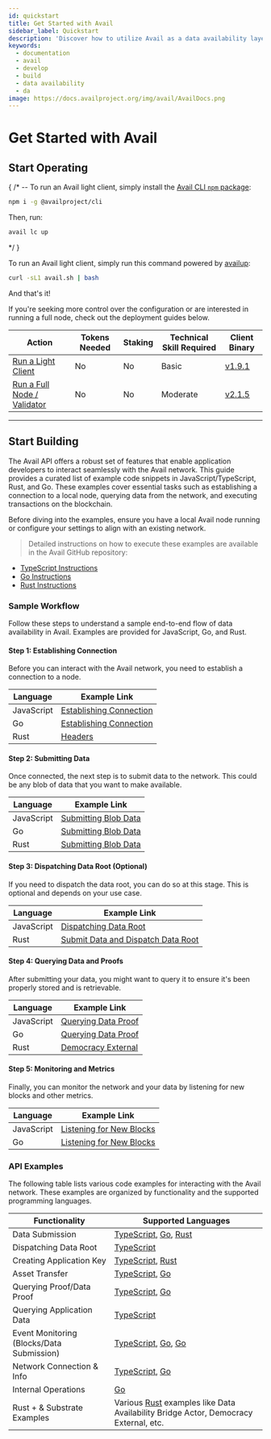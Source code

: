```yaml
---
id: quickstart
title: Get Started with Avail
sidebar_label: Quickstart
description: 'Discover how to utilize Avail as a data availability layer.'
keywords:
  - documentation
  - avail
  - develop
  - build
  - data availability
  - da
image: https://docs.availproject.org/img/avail/AvailDocs.png
---
```


# Get Started with Avail

## Start Operating

{
  /*
-- To run an Avail light client, simply install the [Avail CLI `npm` package](https://github.com/availproject/cli):

```bash
npm i -g @availproject/cli
```

Then, run:

```bash
avail lc up
```
  */
}

To run an Avail light client, simply run this command powered by [availup](https://github.com/availproject/availup):

```bash
curl -sL1 avail.sh | bash
```



And that's it!

If you're seeking more control over the configuration or are interested in running a full node, check out the deployment guides below.

| Action                                                                   | Tokens Needed | Staking | Technical Skill Required | Client Binary                                                                        |
| ------------------------------------------------------------------------ | ------------- | ------- | ------------------------ | ------------------------------------------------------------------------------------ |
| [<ins>Run a Light Client</ins>](/docs/operate-a-node/run-a-light-client/0010-light-client) | No            | No      | Basic                    | [<ins>v1.9.1</ins>](https://github.com/availproject/avail-light/releases/tag/v1.9.1) |
| [<ins>Run a Full Node / Validator</ins>](/docs/operate-a-node/run-a-full-node/full-node)           | No            | No      | Moderate                 | [<ins>v2.1.5</ins>](https://github.com/availproject/avail/releases/tag/v2.2.3.0-rc1) |

---

## Start Building

The Avail API offers a robust set of features that enable application developers to interact
seamlessly with the Avail network. This guide provides a curated list of example code snippets in
JavaScript/TypeScript, Rust, and Go. These examples cover essential tasks such as establishing a
connection to a local node, querying data from the network, and executing transactions on the
blockchain.

Before diving into the examples, ensure you have a local Avail node running or configure your settings to align with an existing network.

> Detailed instructions on how to execute these examples are available in the Avail GitHub repository:

- [<ins>TypeScript Instructions</ins>](https://github.com/availproject/avail/blob/develop/examples/ts/README.md)
- [<ins>Go Instructions</ins>](https://github.com/availproject/avail/blob/develop/examples/go/README.md)
- [<ins>Rust Instructions</ins>](https://github.com/availproject/avail/blob/develop/avail-subxt/examples/README.md)

### Sample Workflow

Follow these steps to understand a sample end-to-end flow of data availability in Avail. Examples are provided for JavaScript, Go, and Rust.

#### Step 1: Establishing Connection

Before you can interact with the Avail network, you need to establish a connection to a node.

| Language   | Example Link                                                                                                        |
| ---------- | ------------------------------------------------------------------------------------------------------------------- |
| JavaScript | [<ins>Establishing Connection</ins>](https://github.com/availproject/avail/tree/develop/examples/ts/src/connect.ts) |
| Go         | [<ins>Establishing Connection</ins>](https://github.com/availproject/avail/tree/old_develop/examples/go/connect)    |
| Rust       | [<ins>Headers</ins>](https://github.com/availproject/avail/blob/old_develop/avail-subxt/examples/headers.rs)        |

#### Step 2: Submitting Data

Once connected, the next step is to submit data to the network. This could be any blob of data that you want to make available.

| Language   | Example Link                                                                                                                  |
| ---------- | ----------------------------------------------------------------------------------------------------------------------------- |
| JavaScript | [<ins>Submitting Blob Data</ins>](https://github.com/availproject/avail/tree/develop/examples/ts/src/data_submit.ts)          |
| Go         | [<ins>Submitting Blob Data</ins>](https://github.com/availproject/avail/tree/old_develop/examples/go/dataSubmit)              |
| Rust       | [<ins>Submitting Blob Data</ins>](https://github.com/availproject/avail/blob/old_develop/avail-subxt/examples/submit_data.rs) |

#### Step 3: Dispatching Data Root (Optional)

If you need to dispatch the data root, you can do so at this stage. This is optional and depends on your use case.

| Language   | Example Link                                                                                                                                                       |
| ---------- | ------------------------------------------------------------------------------------------------------------------------------------------------------------------ |
| JavaScript | [<ins>Dispatching Data Root</ins>](https://github.com/availproject/avail/tree/develop/examples/ts/src/dispatch_data_root.ts)                                       |
| Rust       | [<ins>Submit Data and Dispatch Data Root</ins>](https://github.com/availproject/avail/blob/old_develop/avail-subxt/examples/submit_data_and_dispatch_data_root.rs) |

#### Step 4: Querying Data and Proofs

After submitting your data, you might want to query it to ensure it's been properly stored and is retrievable.

| Language   | Example Link                                                                                                                       |
| ---------- | ---------------------------------------------------------------------------------------------------------------------------------- |
| JavaScript | [<ins>Querying Data Proof</ins>](https://github.com/availproject/avail/tree/develop/examples/ts/src/query_proof_data.ts)           |
| Go         | [<ins>Querying Data Proof</ins>](https://github.com/availproject/avail/tree/old_develop/examples/go/queryProofData)                |
| Rust       | [<ins>Democracy External</ins>](https://github.com/availproject/avail/blob/old_develop/avail-subxt/examples/democracy_external.rs) |

#### Step 5: Monitoring and Metrics

Finally, you can monitor the network and your data by listening for new blocks and other metrics.

| Language   | Example Link                                                                                                                   |
| ---------- | ------------------------------------------------------------------------------------------------------------------------------ |
| JavaScript | [<ins>Listening for New Blocks</ins>](https://github.com/availproject/avail/tree/develop/examples/ts/src/listen_new_blocks.ts) |
| Go         | [<ins>Listening for New Blocks</ins>](https://github.com/availproject/avail/tree/old_develop/examples/go/listenNewBlocks)      |

### API Examples

The following table lists various code examples for interacting with the Avail network. These examples are organized by functionality and the supported programming languages.

| Functionality                             | Supported Languages                                                                                                                                                                                                                                                                                                                              |
| ----------------------------------------- | ------------------------------------------------------------------------------------------------------------------------------------------------------------------------------------------------------------------------------------------------------------------------------------------------------------------------------------------------ |
| Data Submission                           | [<ins>TypeScript</ins>](https://github.com/availproject/avail/tree/develop/examples/ts/src/data_submit.ts), [<ins>Go</ins>](https://github.com/availproject/avail/tree/old_develop/examples/go/dataSubmit), [<ins>Rust</ins>](https://github.com/availproject/avail/blob/old_develop/avail-subxt/examples/submit_data_and_dispatch_data_root.rs) |
| Dispatching Data Root                     | [<ins>TypeScript</ins>](https://github.com/availproject/avail/tree/develop/examples/ts/src/dispatch_data_root.ts)                                                                                                                                                                                                                                |
| Creating Application Key                  | [<ins>TypeScript</ins>](https://github.com/availproject/avail/tree/develop/examples/ts/src/app_id.ts), [<ins>Rust</ins>](https://github.com/availproject/avail/blob/old_develop/avail-subxt/examples/create_app_key.rs)                                                                                                                          |
| Asset Transfer                            | [<ins>TypeScript</ins>](https://github.com/availproject/avail/tree/develop/examples/ts/src/transfer.ts), [<ins>Go</ins>](https://github.com/availproject/avail/tree/old_develop/examples/go/transfer)                                                                                                                                            |
| Querying Proof/Data Proof                 | [<ins>TypeScript</ins>](https://github.com/availproject/avail/tree/develop/examples/ts/src/query_proof.ts), [<ins>Go</ins>](https://github.com/availproject/avail/tree/old_develop/examples/go/queryProofData)                                                                                                                                   |
| Querying Application Data                 | [<ins>TypeScript</ins>](https://github.com/availproject/avail/tree/develop/examples/ts/src/query_app_data.ts)                                                                                                                                                                                                                                    |
| Event Monitoring (Blocks/Data Submission) | [<ins>TypeScript</ins>](https://github.com/availproject/avail/tree/develop/examples/ts/src/listen_new_blocks.ts), [<ins>Go</ins>](https://github.com/availproject/avail/tree/old_develop/examples/go/listenNewBlocks), [<ins>Go</ins>](https://github.com/availproject/avail/tree/old_develop/examples/go/dataSubmitWatch)                       |
| Network Connection & Info                 | [<ins>TypeScript</ins>](https://github.com/availproject/avail/tree/develop/examples/ts/src/connect.ts), [<ins>Go</ins>](https://github.com/availproject/avail/tree/old_develop/examples/go/connect)                                                                                                                                              |
| Internal Operations                       | [<ins>Go</ins>](https://github.com/availproject/avail/tree/old_develop/examples/go/internal)                                                                                                                                                                                                                                                     |
| Rust + & Substrate Examples               | Various [<ins>Rust</ins>](https://github.com/availproject/avail/blob/old_develop/avail-subxt/examples/) examples like Data Availability Bridge Actor, Democracy External, etc.                                                                                                                                                                   |